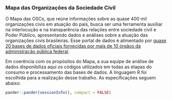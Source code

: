 ### Mapa das Organizações da Sociedade Civil

O Mapa das OSCs, que reúne informações sobre as quase 400 mil organizações civis em atuação do país, busca ser uma ferramenta auxiliar na interlocução e na transparência das relações entre sociedade civil e Poder Público, apresentando dados e análises sobre a atuação das organizações civis brasileiras. Esse portal de dados é alimentado por
<a href="https://mapaosc.ipea.gov.br/metodologia.html" target="_blank_">quase 20 bases de dados oficiais fornecidas por mais de 10 órgãos da administração pública federal</a>.

Em coerência com os propósitos do Mapa, a sua equipe de análise de dados disponibiliza aqui os códigos utilizados em todas as etapas do consumo e processamento das bases de dados. A linguagem R foi escolhida para a realização desse trabalho. As especificações seguem abaixo:

```r
pander::pander(sessionInfo(), compact = FALSE)
```